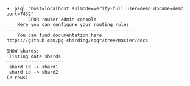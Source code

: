 ```
➜  psql "host=localhost sslmode=verify-full user=demo dbname=demo port=7432"
		SPQR router admin console
	Here you can configure your routing rules
------------------------------------------------
	You can find documentation here 
https://github.com/pg-sharding/spqr/tree/master/docs

SHOW shards;
 listing data shards 
---------------------
 shard id -> shard1
 shard id -> shard2
(2 rows)
```